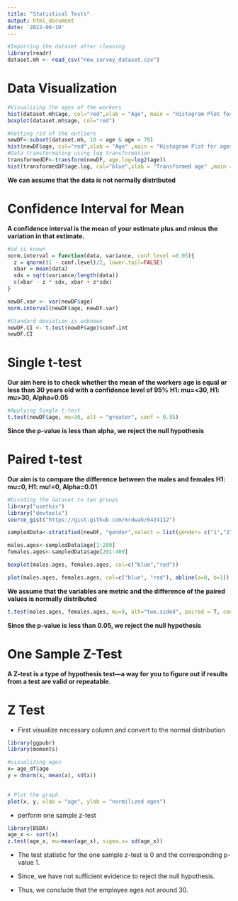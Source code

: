 ```yaml
---
title: "Statistical Tests"
output: html_document
date: '2022-06-10'
---
```

```r
#Importing the dataset after cleaning
library(readr)
dataset.mh <- read_csv("new_survey_dataset.csv")

```
# Data Visualization
```r
#Visualizing the ages of the workers
hist(dataset.mh$age, col="red",xlab = "Age", main = "Histogram Plot for ages", breaks = 15)
boxplot(dataset.mh$age, col="red")

```


```r
#Getting rid of the outliers
newDF<-subset(dataset.mh, 10 < age & age < 70)
hist(newDF$age, col="red",xlab = "Age" ,main = "Histogram Plot for ages",breaks = 15)
#Data transformating using log transformation
transformedDF<-transform(newDF, age.log=log2(age))
hist(transformedDF$age.log, col="blue",xlab = "Transformed age" ,main = "Histogram Plot for age",breaks = 15)
```

**We can assume that the data is not normally distributed**

# Confidence Interval for Mean

**A confidence interval is the mean of your estimate plus and minus the variation in that estimate.**

```r
#sd is known
norm.interval = function(data, variance, conf.level =0.95){
  z = qnorm((1 - conf.level)/2, lower.tail=FALSE)
  xbar = mean(data)
  sdx = sqrt(variance/length(data))
  c(xbar - z * sdx, xbar + z*sdx)
}

newDF.var <- var(newDF$age)
norm.interval(newDF$age, newDF.var)
```


```r
#Standard deviation is unknown
newDF.CI <- t.test(newDF$age)$conf.int
newDF.CI
```



# Single t-test
**Our aim here is to check whether the mean of the workers age is equal or less than 30 years old with a confidence level of 95%**
**H1: mu=<30, H1: mu>30, Alpha=0.05**


```r
#Applying Single t-test
t.test(newDF$age, mu=30, alt = "greater", conf = 0.95)
```
**Since the p-value is less than alpha, we reject the null hypothesis**

# Paired t-test
**Our aim is to compare the difference between the males and females**
**H1: mu=0, H1: mu!=0, Alpha=0.01**

```r
#Dividing the dataset to two groups
library("usethis")
library("devtools")
source_gist("https://gist.github.com/mrdwab/6424112")

sampledData<-stratified(newDF, "gender",select = list(gender= c("1","2")), size=200)

males.ages<-sampledData$age[1:200]
females.ages<-sampledData$age[201:400]

boxplot(males.ages, females.ages, col=c("blue","red"))

plot(males.ages, females.ages, col=c("blue", "red"), abline(a=0, b=1))
```

**We assume that the variables are metric and the difference of the paired values is normally distributed **

```r
t.test(males.ages, females.ages, mu=0, alt="two.sided", paired = T, conf = 0.99)
```
**Since the p-value is less than 0.05, we reject the null hypothesis**

# One Sample Z-Test

**A Z-test is a type of hypothesis test—a way for you to figure out if results from a test are valid or repeatable.**

# Z Test

- First visualize necessary column and convert to the normal distribution
```r
library(ggpubr)
library(moments)

#visualizing ages 
x= age_df$age
y = dnorm(x, mean(x), sd(x))

   
# Plot the graph.
plot(x, y, xlab = "age", ylab = "normilized ages")
```

- perform one sample z-test

```r
library(BSDA)
age_x <- sort(x)
z.test(age_x, mu=mean(age_x), sigma.x= sd(age_x))
```

- The test statistic for the one sample z-test is 0 and the corresponding p-value 1.

- Since, we have not sufficient evidence to reject the null hypothesis.

- Thus, we conclude that the employee ages not around 30.

